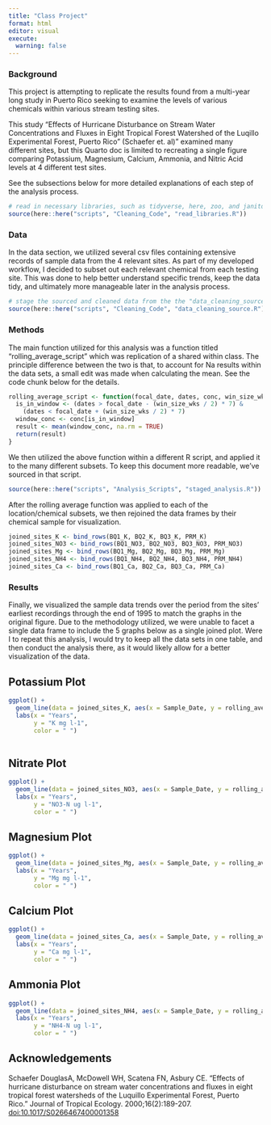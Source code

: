 ```yaml
---
title: "Class Project"
format: html
editor: visual
execute: 
  warning: false
---
```


### Background

This project is attempting to replicate the results found from a multi-year long study in Puerto Rico seeking to examine the levels of various chemicals within various stream testing sites.

This study "Effects of Hurricane Disturbance on Stream Water Concentrations and Fluxes in Eight Tropical Forest Watershed of the Luqillo Experimental Forest, Puerto Rico" (Schaefer et. al)" examined many different sites, but this Quarto doc is limited to recreating a single figure comparing Potassium, Magnesium, Calcium, Ammonia, and Nitric Acid levels at 4 different test sites.

See the subsections below for more detailed explanations of each step of the analysis process.

```r
# read in necessary libraries, such as tidyverse, here, zoo, and janitor
source(here::here("scripts", "Cleaning_Code", "read_libraries.R"))
```


### Data
In the data section, we utilized several csv files containing extensive records of sample data from the 4 relevant sites. As part of my developed workflow, I decided to subset out each relevant chemical from each testing site. This was done to help better understand specific trends, keep the data tidy, and ultimately more manageable later in the analysis process. 

```r
# stage the sourced and cleaned data from the the "data_cleaning_source.R" script. This contains the subsets of each testing site by chemical. This is done so that each set may 
source(here::here("scripts", "Cleaning_Code", "data_cleaning_source.R"))
```

### Methods
The main function utilized for this analysis was a function titled "rolling_average_script" which was replication of a shared within class. The principle difference between the two is that, to account for Na results within the data sets, a small edit was made when calculating the mean. See the code chunk below for the details.

```r

rolling_average_script <- function(focal_date, dates, conc, win_size_wks) {
  is_in_window <- (dates > focal_date - (win_size_wks / 2) * 7) &
    (dates < focal_date + (win_size_wks / 2) * 7)
  window_conc <- conc[is_in_window]
  result <- mean(window_conc, na.rm = TRUE)
  return(result)
}

```

We then utilized the above function within a different R script, and applied it to the many different subsets. To keep this document more readable, we've sourced in that script. 

```r
source(here::here("scripts", "Analysis_Scripts", "staged_analysis.R"))
```

After the rolling average function was applied to each of the location/chemical subsets, we then rejoined the data frames by their chemical sample for visualization.

```r
joined_sites_K <- bind_rows(BQ1_K, BQ2_K, BQ3_K, PRM_K)
joined_sites_NO3 <- bind_rows(BQ1_NO3, BQ2_NO3, BQ3_NO3, PRM_NO3)
joined_sites_Mg <- bind_rows(BQ1_Mg, BQ2_Mg, BQ3_Mg, PRM_Mg)
joined_sites_NH4 <- bind_rows(BQ1_NH4, BQ2_NH4, BQ3_NH4, PRM_NH4)
joined_sites_Ca <- bind_rows(BQ1_Ca, BQ2_Ca, BQ3_Ca, PRM_Ca)
```


### Results
Finally, we visualized the sample data trends over the period from the sites' earliest recordings through the end of 1995 to match the graphs in the original figure. Due to the methodology utilized, we were unable to facet a single data frame to include the 5 graphs below as a single joined plot. Were  I to repeat this analysis, I would try to keep all the data sets in one table, and then conduct the analysis there, as it would likely allow for a better visualization of the data.  


## Potassium Plot

```r
ggplot() +
  geom_line(data = joined_sites_K, aes(x = Sample_Date, y = rolling_average, colour = Sample_ID)) + 
  labs(x = "Years",
       y = "K mg l-1",
       color = " ")
  

```

## Nitrate Plot

```r
ggplot() +
  geom_line(data = joined_sites_NO3, aes(x = Sample_Date, y = rolling_average, colour = Sample_ID)) + 
  labs(x = "Years",
       y = "NO3-N ug l-1",
       color = " ")

```

## Magnesium Plot

```r
ggplot() +
  geom_line(data = joined_sites_Mg, aes(x = Sample_Date, y = rolling_average, colour = Sample_ID)) + 
  labs(x = "Years",
       y = "Mg mg l-1",
       color = " ")
```

## Calcium Plot

```r
ggplot() +
  geom_line(data = joined_sites_Ca, aes(x = Sample_Date, y = rolling_average, colour = Sample_ID)) + 
  labs(x = "Years",
       y = "Ca mg l-1",
       color = " ")
```

## Ammonia Plot

```r
ggplot() +
  geom_line(data = joined_sites_NH4, aes(x = Sample_Date, y = rolling_average, colour = Sample_ID)) + 
  labs(x = "Years",
       y = "NH4-N ug l-1",
       color = " ")
```


## Acknowledgements

Schaefer DouglasA, McDowell WH, Scatena FN, Asbury CE. "Effects of hurricane disturbance on stream water concentrations and fluxes in eight tropical forest watersheds of the Luquillo Experimental Forest, Puerto Rico." Journal of Tropical Ecology. 2000;16(2):189-207. <doi:10.1017/S0266467400001358>